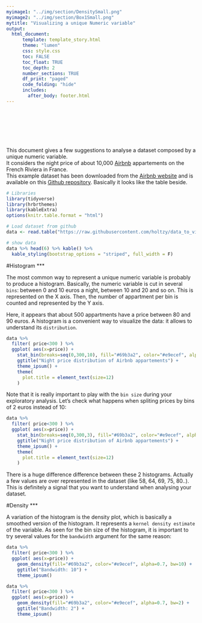 ```yaml
---
myimage1: "../img/section/DensitySmall.png"
myimage2: "../img/section/Box1Small.png"
mytitle: "Visualizing a unique Numeric variable"
output:
  html_document:
      template: template_story.html
      theme: "lumen"
      css: style.css
      toc: FALSE
      toc_float: TRUE
      toc_depth: 2
      number_sections: TRUE
      df_print: "paged"
      code_folding: "hide"
      includes: 
        after_body: footer.html
---
```


<br><br>
<div class="mycontent">






<div class = "row">
<div class = "col-md-8">
<br><br><br>This document gives a few suggestions to analyse a dataset composed by a unique numeric variable.<br> It considers the night price of about 10,000 [Airbnb](https://www.airbnb.fr) appartements on the French Riviera in France.<br>This example dataset has been downloaded from the [Airbnb website](http://insideairbnb.com/get-the-data.html) and is available on this [Github repository](https://github.com/holtzy/data_to_viz/tree/master/Example_dataset). Basically it looks like the table beside.
</div>
<div class = "col-md-4">
```r
# Libraries
library(tidyverse)
library(hrbrthemes)
library(kableExtra)
options(knitr.table.format = "html")

# Load dataset from github
data <- read.table("https://raw.githubusercontent.com/holtzy/data_to_viz/master/Example_dataset/1_OneNum.csv", header=TRUE)

# show data
data %>% head(6) %>% kable() %>%
  kable_styling(bootstrap_options = "striped", full_width = F)
```
</div>
</div>










#Histogram
***

The most common way to represent a unique numeric variable is probably to produce a histogram. Basically, the numeric variable is cut in several `bins`: between 0 and 10 euros a night, between 10 and 20 and so on. This is represented on the X axis. Then, the number of appartment per bin is counted and represented by the Y axis.  

Here, it appears that about 500 appartments have a price between 80 and 90 euros. A histogram is a convenient way to visualize the data: it allows to understand its `distribution`.

```r
data %>%
  filter( price<300 ) %>%
  ggplot( aes(x=price)) +
    stat_bin(breaks=seq(0,300,10), fill="#69b3a2", color="#e9ecef", alpha=0.9) +
    ggtitle("Night price distribution of Airbnb appartements") +
    theme_ipsum() +
    theme(
      plot.title = element_text(size=12)
    )
```

Note that it is really important to play with the `bin size` during your exploratory analysis. Let's check what happens when spliting prices by bins of 2 euros instead of 10:

```r
data %>%
  filter( price<300 ) %>%
  ggplot( aes(x=price)) +
    stat_bin(breaks=seq(0,300,3), fill="#69b3a2", color="#e9ecef", alpha=0.9) +
    ggtitle("Night price distribution of Airbnb appartements") +
    theme_ipsum() +
    theme(
      plot.title = element_text(size=12)
    )
```

There is a huge difference difference between these 2 histograms. Actually a few values are over represented in the dataset (like 58, 64, 69, 75, 80..). This is definitely a signal that you want to understand when analysing your dataset.






#Density
***

A variation of the histogram is the density plot, which is basically a smoothed version of the histogram. It represents a `kernel density estimate` of the variable. As seen for the bin size of the histogram, it is important to try several values for the `bandwidth` argument for the same reason:

<div class = "row">
  
<div class = "col-md-6">
```r
data %>%
  filter( price<300 ) %>%
  ggplot( aes(x=price)) +
    geom_density(fill="#69b3a2", color="#e9ecef", alpha=0.7, bw=10) +
    ggtitle("Bandwidth: 10") +
    theme_ipsum()
```
</div>

<div class = "col-md-6">
```r
data %>%
  filter( price<300 ) %>%
  ggplot( aes(x=price)) +
    geom_density(fill="#69b3a2", color="#e9ecef", alpha=0.7, bw=2) +
    ggtitle("Bandwidth: 2") +
    theme_ipsum()
```

</div>


</div>














